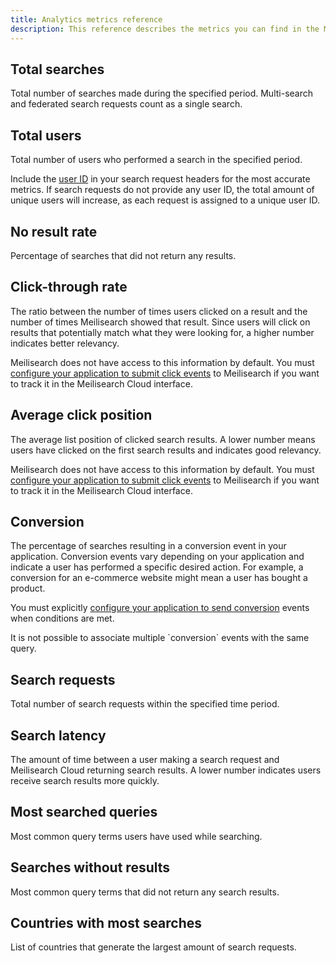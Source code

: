 ```yaml
---
title: Analytics metrics reference
description: This reference describes the metrics you can find in the Meilisearch Cloud analytics interface.
---
```


## Total searches

Total number of searches made during the specified period. Multi-search and federated search requests count as a single search.

## Total users

Total number of users who performed a search in the specified period.

Include the [user ID](/learn/analytics/bind_events_user) in your search request headers for the most accurate metrics. If search requests do not provide any user ID, the total amount of unique users will increase, as each request is assigned to a unique user ID.

## No result rate

Percentage of searches that did not return any results.

## Click-through rate

The ratio between the number of times users clicked on a result and the number of times Meilisearch showed that result. Since users will click on results that potentially match what they were looking for, a higher number indicates better relevancy.

Meilisearch does not have access to this information by default. You must [configure your application to submit click events](/learn/analytics/configure_analytics_events) to Meilisearch if you want to track it in the Meilisearch Cloud interface.

## Average click position

The average list position of clicked search results. A lower number means users have clicked on the first search results and indicates good relevancy.

Meilisearch does not have access to this information by default. You must [configure your application to submit click events](/learn/analytics/configure_analytics_events) to Meilisearch if you want to track it in the Meilisearch Cloud interface.

## Conversion

The percentage of searches resulting in a conversion event in your application. Conversion events vary depending on your application and indicate a user has performed a specific desired action. For example, a conversion for an e-commerce website might mean a user has bought a product.

You must explicitly [configure your application to send conversion](/learn/analytics/configure_analytics_events) events when conditions are met.

<Note>
It is not possible to associate multiple `conversion` events with the same query.
</Note>

## Search requests

Total number of search requests within the specified time period.

## Search latency

The amount of time between a user making a search request and Meilisearch Cloud returning search results. A lower number indicates users receive search results more quickly.

## Most searched queries

Most common query terms users have used while searching.

## Searches without results

Most common query terms that did not return any search results.

## Countries with most searches

List of countries that generate the largest amount of search requests.
